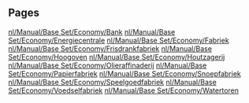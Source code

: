 
== Pages ==
[[nl/Manual/Base Set/Economy/Bank]]
[[nl/Manual/Base Set/Economy/Energiecentrale]]
[[nl/Manual/Base Set/Economy/Fabriek]]
[[nl/Manual/Base Set/Economy/Frisdrankfabriek]]
[[nl/Manual/Base Set/Economy/Hoogoven]]
[[nl/Manual/Base Set/Economy/Houtzagerij]]
[[nl/Manual/Base Set/Economy/Olieraffinaderij]]
[[nl/Manual/Base Set/Economy/Papierfabriek]]
[[nl/Manual/Base Set/Economy/Snoepfabriek]]
[[nl/Manual/Base Set/Economy/Speelgoedfabriek]]
[[nl/Manual/Base Set/Economy/Voedselfabriek]]
[[nl/Manual/Base Set/Economy/Watertoren]]
